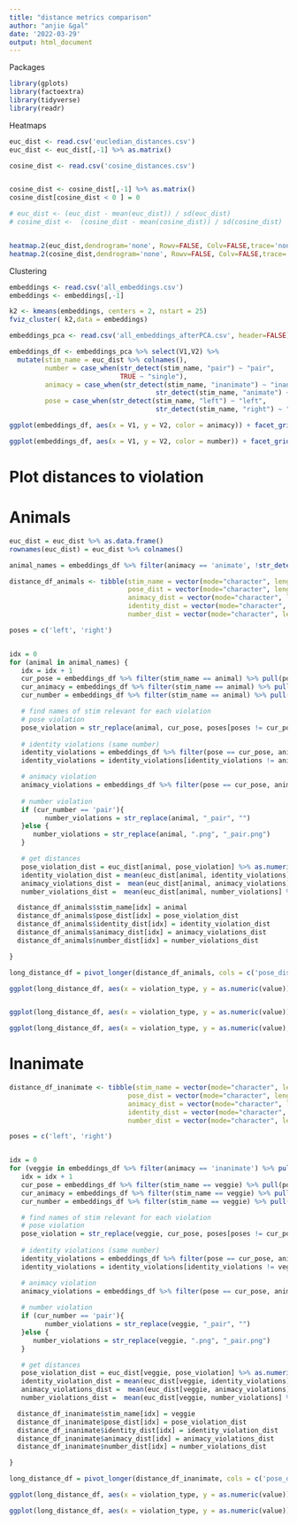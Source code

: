 ```yaml
---
title: "distance metrics comparison"
author: "anjie &gal"
date: '2022-03-29'
output: html_document
---
```


Packages
```r
library(gplots)
library(factoextra)
library(tidyverse)
library(readr)
```

Heatmaps

```r

euc_dist <- read.csv('eucledian_distances.csv') 
euc_dist <- euc_dist[,-1] %>% as.matrix()

cosine_dist <- read.csv('cosine_distances.csv')


cosine_dist <- cosine_dist[,-1] %>% as.matrix() 
cosine_dist[cosine_dist < 0 ] = 0

# euc_dist <- (euc_dist - mean(euc_dist)) / sd(euc_dist)
# cosine_dist <-  (cosine_dist - mean(cosine_dist)) / sd(cosine_dist)


heatmap.2(euc_dist,dendrogram='none', Rowv=FALSE, Colv=FALSE,trace='none') 
heatmap.2(cosine_dist,dendrogram='none', Rowv=FALSE, Colv=FALSE,trace='none')

```

Clustering
```r

embeddings <- read.csv('all_embeddings.csv')
embeddings <- embeddings[,-1]

k2 <- kmeans(embeddings, centers = 2, nstart = 25)
fviz_cluster( k2,data = embeddings)

```


```r

embeddings_pca <- read.csv('all_embeddings_afterPCA.csv', header=FALSE)

embeddings_df <- embeddings_pca %>% select(V1,V2) %>% 
  mutate(stim_name = euc_dist %>% colnames(), 
         number = case_when(str_detect(stim_name, "pair") ~ "pair",
                            TRUE ~ "single"),
         animacy = case_when(str_detect(stim_name, "inanimate") ~ "inanimate",
                                     str_detect(stim_name, "animate") ~ "animate"),
         pose = case_when(str_detect(stim_name, "left") ~ "left",
                                     str_detect(stim_name, "right") ~ "right"))

ggplot(embeddings_df, aes(x = V1, y = V2, color = animacy)) + facet_grid(~number) + geom_point() + xlab("PC1") + ylab("PC2") + theme_classic(base_size = 20)

ggplot(embeddings_df, aes(x = V1, y = V2, color = number)) + facet_grid(~animacy) + geom_point() + xlab("PC1") + ylab("PC2") + theme_classic(base_size = 20) + scale_color_manual(values = c('green', 'blue'))

```

# Plot distances to violation

# Animals
```r


euc_dist = euc_dist %>% as.data.frame() 
rownames(euc_dist) = euc_dist %>% colnames()

animal_names = embeddings_df %>% filter(animacy == 'animate', !str_detect(stim_name, 'pair')) %>% pull(stim_name)

distance_df_animals <- tibble(stim_name = vector(mode="character", length=length(animal_names)),
                              pose_dist = vector(mode="character", length=length(animal_names)),
                              animacy_dist = vector(mode="character", length=length(animal_names)), 
                              identity_dist = vector(mode="character", length=length(animal_names)),
                              number_dist = vector(mode="character", length=length(animal_names)))

poses = c('left', 'right')


idx = 0
for (animal in animal_names) {
   idx = idx + 1
   cur_pose = embeddings_df %>% filter(stim_name == animal) %>% pull(pose)
   cur_animacy = embeddings_df %>% filter(stim_name == animal) %>% pull(animacy)
   cur_number = embeddings_df %>% filter(stim_name == animal) %>% pull(number)

   # find names of stim relevant for each violation
   # pose violation
   pose_violation = str_replace(animal, cur_pose, poses[poses != cur_pose])
   
   # identity violations (same number)
   identity_violations = embeddings_df %>% filter(pose == cur_pose, animacy == cur_animacy, number == cur_number) %>% pull(stim_name)
   identity_violations = identity_violations[identity_violations != animal]  # remove itself

   # animacy violation
   animacy_violations = embeddings_df %>% filter(pose == cur_pose, animacy != cur_animacy, number == cur_number) %>% pull(stim_name)
   
   # number violation
   if (cur_number == 'pair'){
         number_violations = str_replace(animal, "_pair", "")
   }else {
      number_violations = str_replace(animal, ".png", "_pair.png")
   }

   # get distances
   pose_violation_dist = euc_dist[animal, pose_violation] %>% as.numeric()
   identity_violation_dist = mean(euc_dist[animal, identity_violations]  %>% as.numeric())
   animacy_violations_dist =  mean(euc_dist[animal, animacy_violations] %>% as.numeric())
   number_violations_dist =  mean(euc_dist[animal, number_violations] %>% as.numeric())

  distance_df_animals$stim_name[idx] = animal
  distance_df_animals$pose_dist[idx] = pose_violation_dist
  distance_df_animals$identity_dist[idx] = identity_violation_dist
  distance_df_animals$animacy_dist[idx] = animacy_violations_dist
  distance_df_animals$number_dist[idx] = number_violations_dist

}

long_distance_df = pivot_longer(distance_df_animals, cols = c('pose_dist', 'identity_dist', 'animacy_dist', 'number_dist'), names_to = 'violation_type') %>% mutate(violation_type = factor(violation_type, levels = c('animacy_dist', 'identity_dist', 'pose_dist', 'number_dist')), number = ifelse(str_detect(stim_name, "pair"),"pair","single"), is_twelve = str_starts(stim_name, "animate_012")) 

ggplot(long_distance_df, aes(x = violation_type, y = as.numeric(value))) + geom_jitter(width = 0.02) + geom_line(alpha = 0.2, aes(group = stim_name)) + theme_classic(base_size = 20) + xlab('Violation type') + ylab('embedding distance') + scale_x_discrete(labels = c('Animacy', 'Identity', 'Pose', 'Number')) + ggtitle('Animals') 


ggplot(long_distance_df, aes(x = violation_type, y = as.numeric(value))) + geom_jitter(width = 0.02) + geom_line(alpha = 0.2, aes(group = stim_name)) + theme_classic(base_size = 14) + xlab('Violation type') + ylab('embedding distance') + scale_x_discrete(labels = c('Animacy', 'Identity', 'Pose', 'Number')) + ggtitle('Animals') + facet_wrap(~number) 

ggplot(long_distance_df, aes(x = violation_type, y = as.numeric(value), color = is_twelve)) + geom_jitter(width = 0.02) + geom_line(alpha = 0.2, aes(group = stim_name)) + theme_classic(base_size = 14) + xlab('Violation type') + ylab('embedding distance') + scale_x_discrete(labels = c('Animacy', 'Identity', 'Pose', 'Number')) + ggtitle('Animals') + facet_wrap(~number) + scale_color_manual(values = c('black', 'red'))

```





# Inanimate
```r

distance_df_inanimate <- tibble(stim_name = vector(mode="character", length=length(animal_names)),
                              pose_dist = vector(mode="character", length=length(animal_names)),
                              animacy_dist = vector(mode="character", length=length(animal_names)), 
                              identity_dist = vector(mode="character", length=length(animal_names)),
                              number_dist = vector(mode="character", length=length(animal_names)))

poses = c('left', 'right')


idx = 0
for (veggie in embeddings_df %>% filter(animacy == 'inanimate') %>% pull(stim_name)) {
   idx = idx + 1
   cur_pose = embeddings_df %>% filter(stim_name == veggie) %>% pull(pose)
   cur_animacy = embeddings_df %>% filter(stim_name == veggie) %>% pull(animacy)
   cur_number = embeddings_df %>% filter(stim_name == veggie) %>% pull(number)

   # find names of stim relevant for each violation
   # pose violation
   pose_violation = str_replace(veggie, cur_pose, poses[poses != cur_pose])
   
   # identity violations (same number)
   identity_violations = embeddings_df %>% filter(pose == cur_pose, animacy == cur_animacy, number == cur_number) %>% pull(stim_name)
   identity_violations = identity_violations[identity_violations != veggie]  # remove itself

   # animacy violation
   animacy_violations = embeddings_df %>% filter(pose == cur_pose, animacy != cur_animacy, number == cur_number) %>% pull(stim_name)
   
   # number violation
   if (cur_number == 'pair'){
         number_violations = str_replace(veggie, "_pair", "")
   }else {
      number_violations = str_replace(veggie, ".png", "_pair.png")
   }

   # get distances
   pose_violation_dist = euc_dist[veggie, pose_violation] %>% as.numeric()
   identity_violation_dist = mean(euc_dist[veggie, identity_violations]  %>% as.numeric())
   animacy_violations_dist =  mean(euc_dist[veggie, animacy_violations] %>% as.numeric())
   number_violations_dist =  mean(euc_dist[veggie, number_violations] %>% as.numeric())

  distance_df_inanimate$stim_name[idx] = veggie
  distance_df_inanimate$pose_dist[idx] = pose_violation_dist
  distance_df_inanimate$identity_dist[idx] = identity_violation_dist
  distance_df_inanimate$animacy_dist[idx] = animacy_violations_dist
  distance_df_inanimate$number_dist[idx] = number_violations_dist

}

long_distance_df = pivot_longer(distance_df_inanimate, cols = c('pose_dist', 'identity_dist', 'animacy_dist', 'number_dist'), names_to = 'violation_type') %>% mutate(violation_type = factor(violation_type, levels = c('animacy_dist', 'identity_dist', 'pose_dist', 'number_dist')),number = ifelse(str_detect(stim_name, "pair"),"pair","single"))

ggplot(long_distance_df, aes(x = violation_type, y = as.numeric(value))) + geom_jitter(width = 0.02) + geom_line(alpha = 0.2, aes(group = stim_name)) + theme_classic(base_size = 20) + xlab('Violation type') + ylab('embedding distance') + scale_x_discrete(labels = c('Animacy', 'Identity', 'Pose', 'Number')) + ggtitle('Veggies') 

ggplot(long_distance_df, aes(x = violation_type, y = as.numeric(value))) + geom_jitter(width = 0.02) + geom_line(alpha = 0.2, aes(group = stim_name)) + theme_classic(base_size = 14) + xlab('Violation type') + ylab('embedding distance') + scale_x_discrete(labels = c('Animacy', 'Identity', 'Pose', 'Number')) + ggtitle('Veggies') +  facet_grid(~number)

```